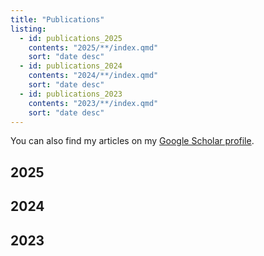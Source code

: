 ```yaml
---
title: "Publications"
listing:
  - id: publications_2025
    contents: "2025/**/index.qmd"
    sort: "date desc"
  - id: publications_2024
    contents: "2024/**/index.qmd"
    sort: "date desc"
  - id: publications_2023
    contents: "2023/**/index.qmd"
    sort: "date desc"
---
```


You can also find my articles on my [Google Scholar profile](https://scholar.google.com/citations?user=_gZHMm8AAAAJ&hl=en).

## 2025

:::{#publications_2025}
:::

## 2024

:::{#publications_2024}
:::

## 2023

:::{#publications_2023}
:::
